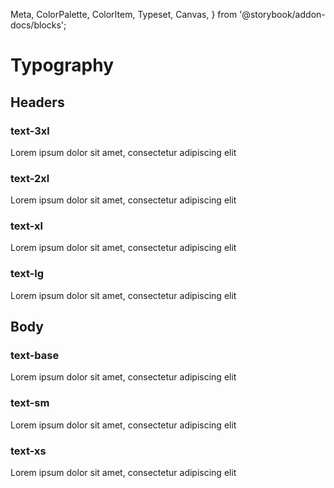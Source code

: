   Meta,
  ColorPalette,
  ColorItem,
  Typeset,
  Canvas,
} from '@storybook/addon-docs/blocks';


<Meta title="Primitives/Typography" />

# Typography

## Headers

### text-3xl

<Canvas>
  <div class="text-3xl">
    Lorem ipsum dolor sit amet, consectetur adipiscing elit
  </div>
</Canvas>

### text-2xl

<Canvas>
  <div class="text-2xl">
    Lorem ipsum dolor sit amet, consectetur adipiscing elit
  </div>
</Canvas>

### text-xl

<Canvas>
  <div class="text-xl">
    Lorem ipsum dolor sit amet, consectetur adipiscing elit
  </div>
</Canvas>

### text-lg

<Canvas>
  <div class="text-lg">
    Lorem ipsum dolor sit amet, consectetur adipiscing elit
  </div>
</Canvas>

## Body

### text-base

<Canvas>
  <div class="text-base">
    Lorem ipsum dolor sit amet, consectetur adipiscing elit
  </div>
</Canvas>

### text-sm

<Canvas>
  <div class="text-sm">
    Lorem ipsum dolor sit amet, consectetur adipiscing elit
  </div>
</Canvas>

### text-xs

<Canvas>
  <div class="text-xs">
    Lorem ipsum dolor sit amet, consectetur adipiscing elit
  </div>
</Canvas>
